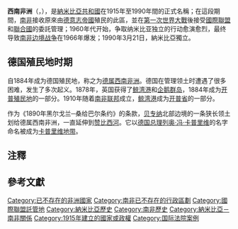 {{NoteTA
| G1 = Country
| T=zh-hans:西南非洲; zh-hk:西南非; zh-tw:西南非
| 1=zh-hans:西南非洲; zh-hk:西南非; zh-tw:西南非
| 2=zh-hans:温得和克; zh-hk:溫得和克; zh-tw:溫荷克
}}
{{Infobox Former Country
|native_name            = Suidwes-Afrika<br/>Südwestafrika
|conventional_long_name = 西南非洲託管地
|common_name            = 西南非洲

|continent              = 非洲
|region                 = 納米比亞
|country                = 納米比亞
|era                    = 
|status                 = [[國際聯盟|國際聯盟]]託管地
|status_text            = 
|empire                 = 南非
|government_type        = 
|year_start             = 1915年
|year_end               = 1990年
|year_exile_start       = 
|year_exile_end         = 
|event_start            = 建立
|date_start             = 
|event_end              = 獨立
|date_end               = 3月21日
|event1                 = [[凡尔赛条约|凡尔赛条约]]
|date_event1            = 1919年
|event2                 =[[南非边境战争|南非边境战争]]爆发 
|date_event2            =1966年8月26日 
|event3                 ={{Translink|en|Turnhalle Constitutional Conference|都恩哈勒制宪大会|制宪大会}}召开 
|date_event3            =1975年9月1日 
|event4                 =首次多民族参加的{{tsl|en|1978 South West African legislative election|1978年西南非洲立法机关选举|选举}} 
|date_event4            =1978年12月4日-8日 
|event5={{tsl|en|Transitional Government of National Unity (Namibia)|民族团结过渡政府 (纳米比亚)|过渡政府}}成立
|date_event5=1985年6月17日
|event_pre              = 
|date_pre               = 
|event_post             = 
|date_post              = 
|p1                     = 德属西南非洲
|flag_p1                = Flaggenentwurf 7 Südwestafrika 1914.svg
|image_p1               = 
|p2                     = 
|flag_p2                = 
|p3                     = 
|flag_p3                = 
|s1                     = 納米比亞
|flag_s1                = Flag of Namibia.svg
|image_s1               = 
|s2                     = 
|flag_s2                = 
|s3                     = 
|flag_s3                = 
|image_flag             = Flag of South Africa (1928-1994).svg
|flag                   = 
|flag_type              = 國旗（1928年起）
|image_coat             = Coat of arms of South West Africa.svg
|symbol                 = 
|symbol_type            = 国徽（1963年起）
|image_map              = LocationNamibia.svg
|image_map_caption      = 
|image_map2             = 
|image_map2_caption     = 
|capital                = [[温得和克|温得和克]]
|capital_exile          = 
|coordinates            = 
|national_motto         = 
|national_anthem        = 
|common_languages       = [[南非語|南非語]]<br/>[[英语|英语]]<br/>[[德语|德语]]
|religion               = 
|currency               = [[西南非洲鎊|西南非洲鎊]]<br/>[[南非兰特|南非兰特]]
|today                  = {{flag|Namibia}}
|leader1                = [[弗雷德里克·威廉·戴克拉克|弗雷德里克·威廉·戴克拉克]](末)
|leader2                = 
|leader3                = 
|leader4                = 
|year_leader1           = 
|year_leader2           = 
|year_leader3           = 
|year_leader4           = 
|title_leader           = 最高長官（由[[南非總統|南非總統]]代表）
|representative1        = 
|representative2        = 
|year_representative1   = 
|year_representative2   = 
|title_representative   = 
|deputy1                = 
|deputy2                = 
|year_deputy1           = 
|year_deputy2           = 
|title_deputy           = 
|legislature            = 
|stat_year1             = 
|stat_area1             = 
|stat_pop1              = 
|stat_year2             = 
|stat_area2             = 
|stat_pop2              = 
|footnotes              = 
|anthem                 = [[天佑女王|God Save the Queen/King]]<br/>《[[天佑吾皇|天佑吾皇]]/[[天佑女王|天佑女王]]》<br/>（1915-1961）<div style="padding-top:0.5em;"><center>[[File:United_States_Navy_Band_-_God_Save_the_Queen.ogg|File:United States Navy Band - God Save the Queen.ogg]]</center></div><br/>[[南非的呼喚|Die Stem van Suid-Afrika]]<br/>《南非的呼喚》<ref name=NYT1938>{{cite web|url=https://www.nytimes.com/1938/06/03/archives/south-africa-will-play-two-anthems-hereafter.html|title=South Africa Will Play Two Anthems Hereafter|date=3 June 1938|work=The New York Times|location=New York|access-date=31 October 2018|page=10|archive-date=2019-05-02|archive-url=https://web.archive.org/web/20190502083934/https://www.nytimes.com/1938/06/03/archives/south-africa-will-play-two-anthems-hereafter.html|dead-url=no}}</ref><br/>（1938-1990）<div style="padding-top:0.5em;"><center>[[File:Die_Stem_van_Suid-Afrika.ogg|File:Die Stem van Suid-Afrika.ogg]]</center></div>}}

'''西南非洲'''（{{lang-af|Suidwes-Afrika}}，{{lang-de|Südwestafrika}}），是[[纳米比亚|納米比亞共和國]]在1915年至1990年間的正式名稱；在這段期間，[[南非聯邦|南非]]接收原來由[[德意志帝國|德意志帝國]]殖民的此區，並在[[第一次世界大戰|第一次世界大戰]]後接受[[國際聯盟|國際聯盟]]和[[聯合國|聯合國]]的委託管理；1960年代开始，争取纳米比亚独立的行动愈演愈烈，最终导致[[南非边境战争|南非边境战争]]在1966年爆发；1990年3月21日，納米比亞獨立。

== 德国殖民地时期 ==
自1884年成为德国殖民地，称之为[[德属西南非洲|德属西南非洲]]。德国在管理领土时遭遇了很多困难，发生了多次起义。1878年，英国获得了[[鲸湾港|鲸湾港]]和[[企鵝群島|企鹅群岛]]，1884年成为[[開普殖民地|开普殖民地]]的一部分。1910年随着[[南非聯邦|南非联邦]]成立，[[鲸湾港|鲸湾港]]成为[[開普省|开普省]]的一部分。

作为《1890年黑尔戈兰─桑给巴尔条约》的条款，[[贝专纳|贝专纳]]北部边境的一条狭长领土划给德属西南非洲，一直延伸到[[赞比西河|赞比西河]]。它以[[德国总理|德国总理]][[列奧·馮·卡普里維|列奥·冯·卡普里维]]的名字命名被成为[[卡普里维地带|卡普里维地带]]。

<!--
== 南非托管时期 ==
1968年，[[西南非洲人民組織|西人組]]、{{tsl|en|SWANU|西南非洲民族聯盟|西民盟}}、[[非洲人国民大会|非國大]]（[[民族之矛|民矛]]）等组织

南非政府为缓解局势，召开了{{Translink|en|Turnhalle Constitutional Conference|都恩哈勒制宪大会|制宪大会}}随后直到
-->
<!--
== 联合国安理会相关决议 ==

{{tsl|en|United Nations Security Council Resolution 245|联合国安全理事会第245号决议|第245号决议}}
{{tsl|en|United Nations Security Council Resolution 246|联合国安全理事会第246号决议|第246号决议}}
{{tsl|en|United Nations Security Council Resolution 264|联合国安全理事会第264号决议|第264号决议}}
{{tsl|en|United Nations Security Council Resolution 269|联合国安全理事会第269号决议|第269号决议}}
{{tsl|en|United Nations Security Council Resolution 276|联合国安全理事会第276号决议|第276号决议}}
{{tsl|en|United Nations Security Council Resolution 283|联合国安全理事会第283号决议|第283号决议}}
{{tsl|en|United Nations Security Council Resolution 284|联合国安全理事会第284号决议|第284号决议}}
{{tsl|en|United Nations Security Council Resolution 301|联合国安全理事会第301号决议|第301号决议}}
{{tsl|en|United Nations Security Council Resolution 309|联合国安全理事会第309号决议|第号决议}}
{{tsl|en|United Nations Security Council Resolution 310|联合国安全理事会第310号决议|第号决议}}
{{tsl|en|United Nations Security Council Resolution 319|联合国安全理事会第号决议|第号决议}}
{{tsl|en|United Nations Security Council Resolution 323|联合国安全理事会第号决议|第号决议}}
{{tsl|en|United Nations Security Council Resolution 342|联合国安全理事会第号决议|第号决议}}
{{tsl|en|United Nations Security Council Resolution 366|联合国安全理事会第号决议|第号决议}}
{{tsl|en|United Nations Security Council Resolution 385|联合国安全理事会第号决议|第号决议}}
{{tsl|en|United Nations Security Council Resolution 431|联合国安全理事会第号决议|第号决议}}
{{tsl|en|United Nations Security Council Resolution 432|联合国安全理事会第号决议|第号决议}}
{{tsl|en|United Nations Security Council Resolution 435|联合国安全理事会第号决议|第号决议}}
{{tsl|en|United Nations Security Council Resolution 439|联合国安全理事会第号决议|第号决议}}
{{tsl|en|United Nations Security Council Resolution 532|联合国安全理事会第号决议|第号决议}}
{{tsl|en|United Nations Security Council Resolution 539|联合国安全理事会第号决议|第号决议}}
{{tsl|en|United Nations Security Council Resolution 566|联合国安全理事会第号决议|第号决议}}
{{tsl|en|United Nations Security Council Resolution 601|联合国安全理事会第号决议|第号决议}}
{{tsl|en|United Nations Security Council Resolution 629|联合国安全理事会第号决议|第号决议}}
{{tsl|en|United Nations Security Council Resolution 632|联合国安全理事会第号决议|第号决议}}
{{tsl|en|United Nations Security Council Resolution 640|联合国安全理事会第号决议|第号决议}}
{{tsl|en|United Nations Security Council Resolution 643|联合国安全理事会第号决议|第号决议}}
{{tsl|en|United Nations Security Council Resolution 652|联合国安全理事会第号决议|第号决议}}
-->

==注釋==
{{notelist}}

==參考文獻==
{{reflist}}

{{League of Nations mandates}}
{{DEFAULTSORT:Südwestafrika}}
[[Category:已不存在的非洲國家|Category:已不存在的非洲國家]]
[[Category:南非已不存在的行政區劃|Category:南非已不存在的行政區劃]]
[[Category:國際聯盟託管地|Category:國際聯盟託管地]]
[[Category:納米比亞歷史|Category:納米比亞歷史]]
[[Category:南非歷史|Category:南非歷史]]
[[Category:納米比亞－南非關係|Category:納米比亞－南非關係]]
[[Category:1915年建立的國家或政權|Category:1915年建立的國家或政權]]
[[Category:国际法院案例|Category:国际法院案例]]